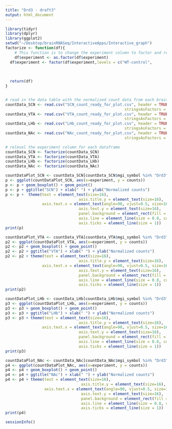 ```yaml
---
title: "Drd3 - draft3"
output: html_document
---
```


```r
library(tidyr)
library(dplyr)
library(ggplot2)
setwd("~/Desktop/brainRNASeq/InteractiveApps/Interactive_graph")
factorize <- function(df){
	# This function is to change the experiment column to factor and relevel accordingly
	df$experiment <- as.factor(df$experiment)
  df$experiment <- factor(df$experiment,levels = c("WT-control", 
  																								 "WT-light_induced", 
  																								 "Per1-control", 
  																								 "Per1-light_induced"))
  return(df)
}


# read in the data table with the normalized count data from each brain region
countData_SCN <- read.csv("SCN_count_ready_for_plot.csv", header = TRUE, 
													stringsAsFactors = FALSE)
countData_VTA <- read.csv("VTA_count_ready_for_plot.csv", header = TRUE, 
													stringsAsFactors = FALSE)
countData_LHb <- read.csv("LHb_count_ready_for_plot.csv", header = TRUE, 
													stringsAsFactors = FALSE)
countData_NAc <- read.csv("NAc_count_ready_for_plot.csv", header = TRUE, 
													stringsAsFactors = FALSE)

# relevel the experiment column for each dataframe
countData_SCN <- factorize(countData_SCN)
countData_VTA <- factorize(countData_VTA)
countData_LHb <- factorize(countData_LHb)
countData_NAc <- factorize(countData_NAc)
```



```r

countDataPlot_SCN <- countData_SCN[countData_SCN$mgi_symbol %in% "Drd3", ]
p <- ggplot(countDataPlot_SCN, aes(x=experiment, y = counts)) 
p <- p + geom_boxplot() + geom_point() 
p <- p + ggtitle("SCN") + xlab(" ") + ylab("Normalized counts")
p <- p +  theme(text = element_text(size=16),
								axis.title.y = element_text(size=16),
                axis.text.x = element_text(angle=90, vjust=0.5, size=16),
								axis.text.y = element_text(size=16),
								panel.background = element_rect(fill = NA),
								axis.line = element_line(size = 0.8, colour = "black"),
								axis.ticks = element_line(size = 1)) 
print(p)
```


```r
countDataPlot_VTA <- countData_VTA[countData_VTA$mgi_symbol %in% "Drd3", ]
p2 <- ggplot(countDataPlot_VTA, aes(x=experiment, y = counts)) 
p2 <- p2 + geom_boxplot() + geom_point()
p2 <- p2 + ggtitle("VTA") + xlab(" ") + ylab("Normalized counts")
p2 <- p2 + theme(text = element_text(size=16),
								axis.title.y = element_text(size=16),
                axis.text.x = element_text(angle=90, vjust=0.5, size=16),
								axis.text.y = element_text(size=16),
								panel.background = element_rect(fill = NA),
								axis.line = element_line(size = 0.8, colour = "black"),
								axis.ticks = element_line(size = 1)) 
print(p2)
```


```r
countDataPlot_LHb <- countData_LHb[countData_LHb$mgi_symbol %in% "Drd3", ]
p3 <- ggplot(countDataPlot_LHb, aes(x=experiment, y = counts)) 
p3 <- p3 + geom_boxplot() + geom_point()
p3 <- p3 + ggtitle("LHb") + xlab(" ") + ylab("Normalized counts")
p3 <- p3 + theme(text = element_text(size=16),
								axis.title.y = element_text(size=16),
                axis.text.x = element_text(angle=90, vjust=0.5, size=16),
								axis.text.y = element_text(size=16),
								panel.background = element_rect(fill = NA),
								axis.line = element_line(size = 0.8, colour = "black"),
								axis.ticks = element_line(size = 1)) 
print(p3)
```


```r
countDataPlot_NAc <- countData_NAc[countData_NAc$mgi_symbol %in% "Drd3", ]
p4 <- ggplot(countDataPlot_NAc, aes(x=experiment, y = counts)) 
p4 <- p4 + geom_boxplot() + geom_point()
p4 <- p4 + ggtitle("NAc") + xlab(" ") + ylab("Normalized counts")
p4 <- p4 + theme(text = element_text(size=16),
								 axis.title.y = element_text(size=16),
                 axis.text.x = element_text(angle=90, vjust=0.5, size=16),
								 axis.text.y = element_text(size=16),
								 panel.background = element_rect(fill = NA),
								 axis.line = element_line(size = 0.8, colour = "black"),
								 axis.ticks = element_line(size = 1)) 
print(p4)

```

```r
sessionInfo()
```